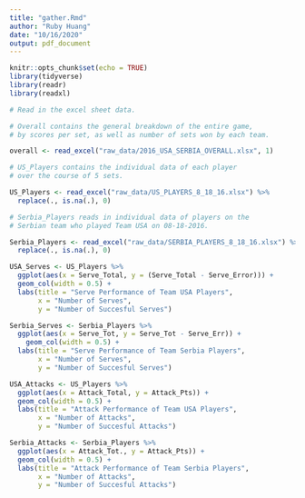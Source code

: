 ```yaml
---
title: "gather.Rmd"
author: "Ruby Huang"
date: "10/16/2020"
output: pdf_document
---
```


```r
knitr::opts_chunk$set(echo = TRUE)
library(tidyverse)
library(readr)
library(readxl)
```

```r
# Read in the excel sheet data.

# Overall contains the general breakdown of the entire game, 
# by scores per set, as well as number of sets won by each team.

overall <- read_excel("raw_data/2016_USA_SERBIA_OVERALL.xlsx", 1) 

# US_Players contains the individual data of each player
# over the course of 5 sets.

US_Players <- read_excel("raw_data/US_PLAYERS_8_18_16.xlsx") %>% 
  replace(., is.na(.), 0)

# Serbia_Players reads in individual data of players on the
# Serbian team who played Team USA on 08-18-2016.

Serbia_Players <- read_excel("raw_data/SERBIA_PLAYERS_8_18_16.xlsx") %>% 
  replace(., is.na(.), 0)
```

```r
USA_Serves <- US_Players %>% 
  ggplot(aes(x = Serve_Total, y = (Serve_Total - Serve_Error))) +
  geom_col(width = 0.5) +
  labs(title = "Serve Performance of Team USA Players", 
       x = "Number of Serves",
       y = "Number of Succesful Serves")

Serbia_Serves <- Serbia_Players %>% 
  ggplot(aes(x = Serve_Tot, y = Serve_Tot - Serve_Err)) +
    geom_col(width = 0.5) +
  labs(title = "Serve Performance of Team Serbia Players", 
       x = "Number of Serves",
       y = "Number of Succesful Serves") 


```

```r
USA_Attacks <- US_Players %>% 
  ggplot(aes(x = Attack_Total, y = Attack_Pts)) +
  geom_col(width = 0.5) +
  labs(title = "Attack Performance of Team USA Players", 
       x = "Number of Attacks",
       y = "Number of Succesful Attacks")

Serbia_Attacks <- Serbia_Players %>% 
  ggplot(aes(x = Attack_Tot., y = Attack_Pts)) +
  geom_col(width = 0.5) +
  labs(title = "Attack Performance of Team Serbia Players", 
       x = "Number of Attacks",
       y = "Number of Succesful Attacks")
```

